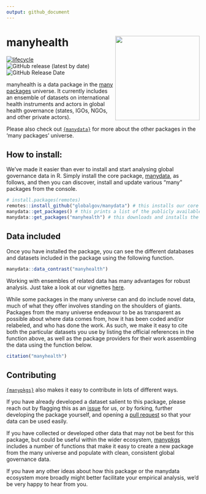 ```yaml
---
output: github_document
---
```


# manyhealth <img src="man/figures/manyhealthLogo.png" align="right" width="220"/>

<!-- badges: start -->
[![lifecycle](https://img.shields.io/badge/lifecycle-experimental-orange.svg)](https://www.tidyverse.org/lifecycle/#experimental)
![GitHub release (latest by date)](https://img.shields.io/github/v/release/globalgov/manyhealth)
![GitHub Release Date](https://img.shields.io/github/release-date/globalgov/manyhealth)
<!-- badges: end -->

manyhealth is a data package in the [many packages](https://github.com/globalgov/) universe.
It currently includes an ensemble of datasets on international health instruments
and actors in global health governance (states, IGOs, NGOs, and other private actors).

Please also check out [`{manydata}`](https://github.com/globalgov/manydata) for more about the other packages in the 'many packages' universe. 

## How to install:
We’ve made it easier than ever to install and start analysing global governance data in R. Simply install the core package, [manydata](https://github.com/globalgov/manydata), as follows, and then you can discover, install and update various "many" packages from the console.

```r
# install.packages(remotes)
remotes::install_github("globalgov/manydata") # this installs our core package, the only one you need to do independently
manydata::get_packages() # this prints a list of the publicly available data packages currently available
manydata::get_packages("manyhealth") # this downloads and installs the named package
```

## Data included

Once you have installed the package, you can see the different databases and datasets included in the package using the following function.

```r
manydata::data_contrast("manyhealth")
```

Working with ensembles of related data has many advantages for robust
analysis. Just take a look at our vignettes
[here](https://globalgov.github.io/manydata/articles/user.html).

While some packages in the many universe can and do include novel data, 
much of what they offer involves standing on the shoulders of giants. Packages from the
many universe endeavour to be as transparent as possible about where data comes from, how it has
been coded and/or relabeled, and who has done the work. As such, we
make it easy to cite both the particular datasets you use by listing the
official references in the function above, as well as the package
providers for their work assembling the data using the function below.

``` r
citation("manyhealth")
```

## Contributing

[`{manypkgs}`](https://github.com/globalgov/manypkgs) also makes it easy to
contribute in lots of different ways.

If you have already developed a dataset salient to this package, please
reach out by flagging this as an
[issue](https://github.com/globalgov/manyhealth/issues) for us, or by
forking, further developing the package yourself, and opening a [pull
request](https://github.com/globalgov/manyhealth/pulls) so that your data
can be used easily.

If you have collected or developed other data that may not be best for
this package, but could be useful within the wider ecosystem,
[manypkgs](https://github.com/globalgov/manypkgs) includes a number of
functions that make it easy to create a new package from the many universe 
and populate with clean, consistent global governance data.

If you have any other ideas about how this package or the manydata
ecosystem more broadly might better facilitate your empirical analysis,
we’d be very happy to hear from you.
